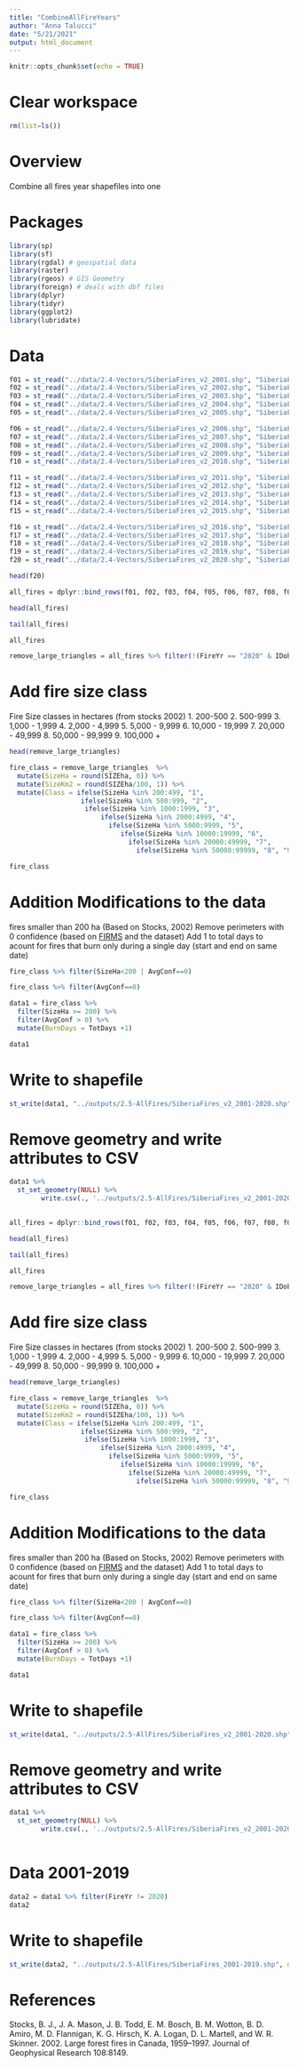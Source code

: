 ```yaml
---
title: "CombineAllFireYears"
author: "Anna Talucci"
date: "5/21/2021"
output: html_document
---
```


```r
knitr::opts_chunk$set(echo = TRUE)
```

# Clear workspace

```r
rm(list=ls()) 
```

# Overview

Combine all fires year shapefiles into one

# Packages

```r
library(sp)
library(sf)
library(rgdal) # geospatial data
library(raster)
library(rgeos) # GIS Geometry
library(foreign) # deals with dbf files
library(dplyr)
library(tidyr)
library(ggplot2)
library(lubridate)
```


# Data

```r
f01 = st_read("../data/2.4-Vectors/SiberiaFires_v2_2001.shp", "SiberiaFires_v2_2001") 
f02 = st_read("../data/2.4-Vectors/SiberiaFires_v2_2002.shp", "SiberiaFires_v2_2002") 
f03 = st_read("../data/2.4-Vectors/SiberiaFires_v2_2003.shp", "SiberiaFires_v2_2003") 
f04 = st_read("../data/2.4-Vectors/SiberiaFires_v2_2004.shp", "SiberiaFires_v2_2004") 
f05 = st_read("../data/2.4-Vectors/SiberiaFires_v2_2005.shp", "SiberiaFires_v2_2005") 
```

```r
f06 = st_read("../data/2.4-Vectors/SiberiaFires_v2_2006.shp", "SiberiaFires_v2_2006") 
f07 = st_read("../data/2.4-Vectors/SiberiaFires_v2_2007.shp", "SiberiaFires_v2_2007") 
f08 = st_read("../data/2.4-Vectors/SiberiaFires_v2_2008.shp", "SiberiaFires_v2_2008") 
f09 = st_read("../data/2.4-Vectors/SiberiaFires_v2_2009.shp", "SiberiaFires_v2_2009") 
f10 = st_read("../data/2.4-Vectors/SiberiaFires_v2_2010.shp", "SiberiaFires_v2_2010") 
```

```r
f11 = st_read("../data/2.4-Vectors/SiberiaFires_v2_2011.shp", "SiberiaFires_v2_2011") 
f12 = st_read("../data/2.4-Vectors/SiberiaFires_v2_2012.shp", "SiberiaFires_v2_2012") 
f13 = st_read("../data/2.4-Vectors/SiberiaFires_v2_2013.shp", "SiberiaFires_v2_2013") 
f14 = st_read("../data/2.4-Vectors/SiberiaFires_v2_2014.shp", "SiberiaFires_v2_2014") 
f15 = st_read("../data/2.4-Vectors/SiberiaFires_v2_2015.shp", "SiberiaFires_v2_2015") 
```

```r
f16 = st_read("../data/2.4-Vectors/SiberiaFires_v2_2016.shp", "SiberiaFires_v2_2016") 
f17 = st_read("../data/2.4-Vectors/SiberiaFires_v2_2017.shp", "SiberiaFires_v2_2017") 
f18 = st_read("../data/2.4-Vectors/SiberiaFires_v2_2018.shp", "SiberiaFires_v2_2018") 
f19 = st_read("../data/2.4-Vectors/SiberiaFires_v2_2019.shp", "SiberiaFires_v2_2019") 
f20 = st_read("../data/2.4-Vectors/SiberiaFires_v2_2020.shp", "SiberiaFires_v2_2020") 
```

```r
head(f20)
```

```r
all_fires = dplyr::bind_rows(f01, f02, f03, f04, f05, f06, f07, f08, f09, f10, f11, f12, f13, f14, f15, f16, f17, f18, f19, f20)
```

```r
head(all_fires)
```

```r
tail(all_fires)
```







```r
all_fires
```

```r
remove_large_triangles = all_fires %>% filter(!(FireYr == "2020" & IDobj=="3532")) %>% filter(!(FireYr == "2014" & IDobj=="2147"))
```





# Add fire size class


Fire Size classes in hectares (from stocks 2002)
1.  200-500
2.  500-999
3.  1,000 - 1,999
4.  2,000 - 4,999
5.  5,000 - 9,999
6.  10,000 - 19,999
7.  20,000 - 49,999
8.  50,000 - 99,999
9.  100,000 +

```r
head(remove_large_triangles)
```



```r

fire_class = remove_large_triangles  %>% 
  mutate(SizeHa = round(SIZEha, 0)) %>% 
  mutate(SizeKm2 = round(SIZEha/100, 1)) %>%
  mutate(Class = ifelse(SizeHa %in% 200:499, "1",
                  ifelse(SizeHa %in% 500:999, "2",
                   ifelse(SizeHa %in% 1000:1999, "3",
                       ifelse(SizeHa %in% 2000:4999, "4",
                         ifelse(SizeHa %in% 5000:9999, "5",
                            ifelse(SizeHa %in% 10000:19999, "6",
                              ifelse(SizeHa %in% 20000:49999, "7",
                                ifelse(SizeHa %in% 50000:99999, "8", "9")))))))))

fire_class
```

# Addition Modifications to the data
fires smaller than 200 ha (Based on Stocks, 2002)
Remove perimeters with 0 confidence (based on [FIRMS](https://earthdata.nasa.gov/faq/firms-faq) and the dataset)
Add 1 to total days to acount for fires that burn only during a single day (start and end on same date)
```r
fire_class %>% filter(SizeHa<200 | AvgConf==0) 
```

```r
fire_class %>% filter(AvgConf==0) 
```


```r
data1 = fire_class %>% 
  filter(SizeHa >= 200) %>%
  filter(AvgConf > 0) %>%
  mutate(BurnDays = TotDays +1)

data1
```

# Write to shapefile
```r
st_write(data1, "../outputs/2.5-AllFires/SiberiaFires_v2_2001-2020.shp", driver="ESRI Shapefile") 
```

# Remove geometry and write attributes to CSV
```r
data1 %>% 
  st_set_geometry(NULL) %>% 
        write.csv(., '../outputs/2.5-AllFires/SiberiaFires_v2_2001-2020.csv',  row.names = FALSE)
  
```

```r
all_fires = dplyr::bind_rows(f01, f02, f03, f04, f05, f06, f07, f08, f09, f10, f11, f12, f13, f14, f15, f16, f17, f18, f19, f20)
```

```r
head(all_fires)
```

```r
tail(all_fires)
```







```r
all_fires
```

```r
remove_large_triangles = all_fires %>% filter(!(FireYr == "2020" & IDobj=="3532")) %>% filter(!(FireYr == "2014" & IDobj=="2147"))
```





# Add fire size class


Fire Size classes in hectares (from stocks 2002)
1.  200-500
2.  500-999
3.  1,000 - 1,999
4.  2,000 - 4,999
5.  5,000 - 9,999
6.  10,000 - 19,999
7.  20,000 - 49,999
8.  50,000 - 99,999
9.  100,000 +

```r
head(remove_large_triangles)
```



```r

fire_class = remove_large_triangles  %>% 
  mutate(SizeHa = round(SIZEha, 0)) %>% 
  mutate(SizeKm2 = round(SIZEha/100, 1)) %>%
  mutate(Class = ifelse(SizeHa %in% 200:499, "1",
                  ifelse(SizeHa %in% 500:999, "2",
                   ifelse(SizeHa %in% 1000:1999, "3",
                       ifelse(SizeHa %in% 2000:4999, "4",
                         ifelse(SizeHa %in% 5000:9999, "5",
                            ifelse(SizeHa %in% 10000:19999, "6",
                              ifelse(SizeHa %in% 20000:49999, "7",
                                ifelse(SizeHa %in% 50000:99999, "8", "9")))))))))

fire_class
```

# Addition Modifications to the data
fires smaller than 200 ha (Based on Stocks, 2002)
Remove perimeters with 0 confidence (based on [FIRMS](https://earthdata.nasa.gov/faq/firms-faq) and the dataset)
Add 1 to total days to acount for fires that burn only during a single day (start and end on same date)
```r
fire_class %>% filter(SizeHa<200 | AvgConf==0) 
```

```r
fire_class %>% filter(AvgConf==0) 
```


```r
data1 = fire_class %>% 
  filter(SizeHa >= 200) %>%
  filter(AvgConf > 0) %>%
  mutate(BurnDays = TotDays +1)

data1
```

# Write to shapefile
```r
st_write(data1, "../outputs/2.5-AllFires/SiberiaFires_v2_2001-2020.shp", driver="ESRI Shapefile") 
```

# Remove geometry and write attributes to CSV
```r
data1 %>% 
  st_set_geometry(NULL) %>% 
        write.csv(., '../outputs/2.5-AllFires/SiberiaFires_v2_2001-2020.csv',  row.names = FALSE)
  
```

# Data 2001-2019
```r
data2 = data1 %>% filter(FireYr != 2020)
data2
```

# Write to shapefile
```r
st_write(data2, "../outputs/2.5-AllFires/SiberiaFires_2001-2019.shp", driver="ESRI Shapefile") 
```
# References
Stocks, B. J., J. A. Mason, J. B. Todd, E. M. Bosch, B. M. Wotton, B. D. Amiro, M. D. Flannigan, K. G. Hirsch, K. A. Logan, D. L. Martell, and W. R. Skinner. 2002. Large forest fires in Canada, 1959–1997. Journal of Geophysical Research 108:8149.